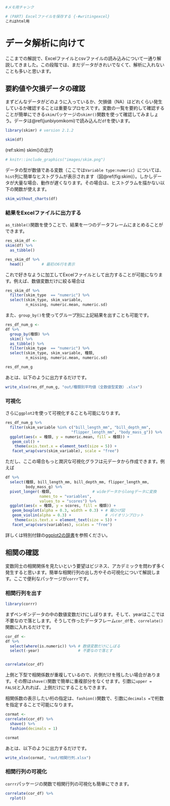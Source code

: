 

```r
#メモ用チャンク

# (PART) Excelファイルを保存する {-#writingexcel}
これはhtml用

```

# データ解析に向けて {#dataanal}
ここまでの解説で、Excelファイルとcsvファイルの読み込みについて一通り解説してきました。この段階では、まだデータがきれいでなくて、解析に入れないことも多いと思います。


## 要約値や欠損データの確認
まずどんなデータがどのように入っているか、欠損値（NA）はどれくらい発生しているか確認することは重要なプロセスです。変数の一覧を要約して確認することが簡単にできる`skim`パッケージの`skimr()`関数を使って確認してみましょう。データは\@ref(junbiyomikomi)で読み込んだ`df`を使います。


```r
library(skimr) # version 2.1.2
```

```r
skim(df)
```

(ref:skim) skim()の出力

```r
# knitr::include_graphics("images/skim.png")
```

データの型が数値である変数（ここでは`Variable type:numeric`）については、`hist`列に簡単なヒストグラムが表示されます（図\@ref(fig:skim)）。しかしデータが大量な場合、動作が遅くなります。その場合は、ヒストグラムを描かない以下の関数が使えます。

```r
skim_without_charts(df)
```

### 結果をExcelファイルに出力する

`as_tibble()`関数を使うことで、結果を一つのデータフレームにまとめることができます。

```r
res_skim_df <- 
skim(df) %>% 
  as_tibble()

res_skim_df %>% 
  head()        # 最初の6行を表示
```

これで好きなように加工してExcelファイルとして出力することが可能になります。例えば、数値変数だけに絞る場合は

```r
res_skim_df %>% 
  filter(skim_type  == "numeric") %>% 
  select(skim_type, skim_variable,
         n_missing, numeric.mean, numeric.sd)
```

また、`group_by()`を使ってグループ別に上記結果を出すことも可能です。

```r
res_df_num_g <- 
df %>% 
  group_by(種類) %>% 
  skim() %>% 
  as_tibble() %>% 
  filter(skim_type  == "numeric") %>% 
  select(skim_type, skim_variable, 種類,
         n_missing, numeric.mean, numeric.sd)

res_df_num_g
```

あとは、以下のように出力するだけです。

```r
write_xlsx(res_df_num_g, "out/種類別平均値（全数値型変数）.xlsx")
```


### 可視化
さらに`ggplot2`を使って可視化することも可能になります。

```r
res_df_num_g %>% 
  filter(skim_variable %in% c("bill_length_mm", "bill_depth_mm",
                             "flipper_length_mm", "body_mass_g")) %>% 
  ggplot(aes(x = 種類, y = numeric.mean, fill = 種類)) +
   geom_col() +
    theme(axis.text.x = element_text(size = 5)) +
   facet_wrap(vars(skim_variable), scale = "free")
```

ただし、ここの場合もっと潤沢な可視化グラフは元データから作成できます。例えば

```r
df %>% 
  select(種類, bill_length_mm, bill_depth_mm, flipper_length_mm,
         body_mass_g) %>% 
  pivot_longer(-種類,                  # wideデータからlongデータに変換
               names_to = "variables",
               values_to = "scores") %>% 
  ggplot(aes(x = 種類, y = scores, fill = 種類)) +
   geom_boxplot(alpha = 0.3, width = 0.3) + # 箱ひげ図
   geom_violin(alpha = 0.3) +               # バイオリンプロット
    theme(axis.text.x = element_text(size = 5)) +
   facet_wrap(vars(variables), scales = "free")
```



詳しくは特別付録の[ggplot2の辞書](https://izunyan.github.io/practice_ggplot2/)を参照ください。



## 相関の確認
変数同士の相関関係を見たいという要望はビジネス、アカデミックを問わず多く発生すると思います。簡単な相関行列の出し方やその可視化について解説します。ここで便利なパッケージが`corrr`です。

### 相関行列を出す
```r
library(corrr)
```

まずペンギンデータの中の数値変数だけにしぼります。そして、yearはここでは不要なので落とします。そうして作ったデータフレーム`cor_df`を、`correlate()`関数に入れるだけです。

```r
cor_df <- 
df %>% 
  select(where(is.numeric)) %>% # 数値変数だけにしぼる
  select(-year)                 # 不要なので落とす  


correlate(cor_df)
```

上側と下型で相関係数が重複しているので、片側だけを残したい場合があります。その際は`shave()`関数で簡単に重複部分をなくせます。引数に`upper = FALSE`と入れれば、上側だけにすることもできます。

相関係数の表示したい桁の指定は、`fashion()`関数で、引数に`decimals =`で桁数を指定することで可能になります。

```r

cormat <- 
correlate(cor_df) %>% 
  shave() %>% 
  fashion(decimals = 1)

cormat
```

あとは、以下のように出力するだけです。

```r
write_xlsx(cormat, "out/相関行列.xlsx")
```

### 相関行列の可視化

`corrr`パッケージの関数で相関行列の可視化も簡単にできます。

```r
correlate(cor_df) %>% 
  rplot()
```

